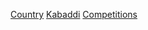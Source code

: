 {{Categories by country|nocat}}

[[Category:卡巴迪賽事|Country]]
[[Category:各國各項體育賽事|Kabaddi]]
[[Category:各國卡巴迪|Competitions]]